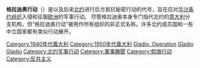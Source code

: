 {{Unreferenced|time=2020-09-28T05:35:53+00:00}}
'''格拉迪奥行动'''（{{lang-en|Operation Gladio}}）是{{le|西方联盟|Western Union (alliance)}}以及后来[[北约|北约]]进行后方抵抗秘密行动的代号，旨在应对[[华沙条约组织|华沙条约组织]]入侵和征服[[欧洲|欧洲]]的军事行动。 尽管格拉迪奥本身专门指代北约的[[意大利|意大利]]分支机构，但“格拉迪奥行动”被用作所有组织的非正式名称。许多北约成员国和一些中立国家都有类似行动展开。

[[Category:1940年代義大利|Category:1940年代義大利]]
[[Category:1950年代義大利|Category:1950年代義大利]]
[[Category:美国中央情报局俄罗斯及欧洲活动|Gladio, Operation]]
[[Category:英國當代歷史|Gladio]]
[[Category:法國當代歷史|Gladio]]
[[Category:北约军事行动|Category:北约军事行动]]
[[Category:軍事醜聞|Category:軍事醜聞]]
[[Category:假旗行动|Category:假旗行动]]
[[Category:反共主义|Category:反共主义]]